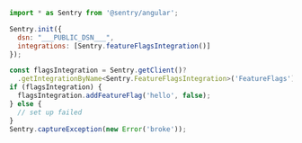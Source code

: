 ```JavaScript
import * as Sentry from '@sentry/angular';

Sentry.init({
  dsn: "___PUBLIC_DSN___",
  integrations: [Sentry.featureFlagsIntegration()]
});

const flagsIntegration = Sentry.getClient()?
  .getIntegrationByName<Sentry.FeatureFlagsIntegration>('FeatureFlags');
if (flagsIntegration) {
  flagsIntegration.addFeatureFlag('hello', false);
} else {
  // set up failed
}
Sentry.captureException(new Error('broke'));
```
